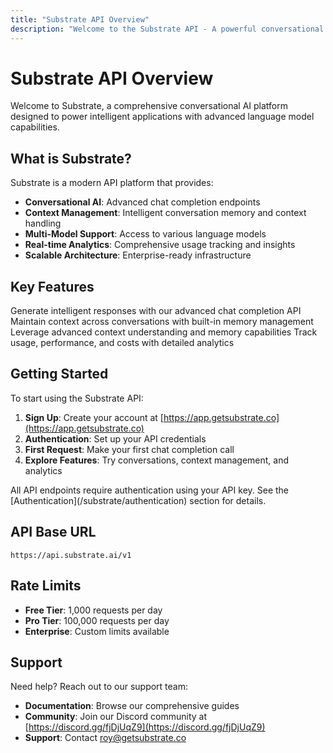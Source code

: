 ```yaml
---
title: "Substrate API Overview"
description: "Welcome to the Substrate API - A powerful conversational AI platform"
---
```


# Substrate API Overview

Welcome to Substrate, a comprehensive conversational AI platform designed to power intelligent applications with advanced language model capabilities.

## What is Substrate?

Substrate is a modern API platform that provides:

- **Conversational AI**: Advanced chat completion endpoints
- **Context Management**: Intelligent conversation memory and context handling
- **Multi-Model Support**: Access to various language models
- **Real-time Analytics**: Comprehensive usage tracking and insights
- **Scalable Architecture**: Enterprise-ready infrastructure

## Key Features

<CardGroup cols={2}>
  <Card title="Chat Completions" icon="message">
    Generate intelligent responses with our advanced chat completion API
  </Card>
  <Card title="Conversation Management" icon="comments">
    Maintain context across conversations with built-in memory management
  </Card>
  <Card title="Context & Memory" icon="brain">
    Leverage advanced context understanding and memory capabilities
  </Card>
  <Card title="Usage Analytics" icon="chart-line">
    Track usage, performance, and costs with detailed analytics
  </Card>
</CardGroup>

## Getting Started

To start using the Substrate API:

1. **Sign Up**: Create your account at [https://app.getsubstrate.co](https://app.getsubstrate.co)
2. **Authentication**: Set up your API credentials
3. **First Request**: Make your first chat completion call
4. **Explore Features**: Try conversations, context management, and analytics

<Note>
  All API endpoints require authentication using your API key. See the [Authentication](/substrate/authentication) section for details.
</Note>

## API Base URL

```
https://api.substrate.ai/v1
```

## Rate Limits

- **Free Tier**: 1,000 requests per day
- **Pro Tier**: 100,000 requests per day
- **Enterprise**: Custom limits available

## Support

Need help? Reach out to our support team:

- **Documentation**: Browse our comprehensive guides
- **Community**: Join our Discord community at [https://discord.gg/fjDjUqZ9](https://discord.gg/fjDjUqZ9)
- **Support**: Contact roy@getsubstrate.co